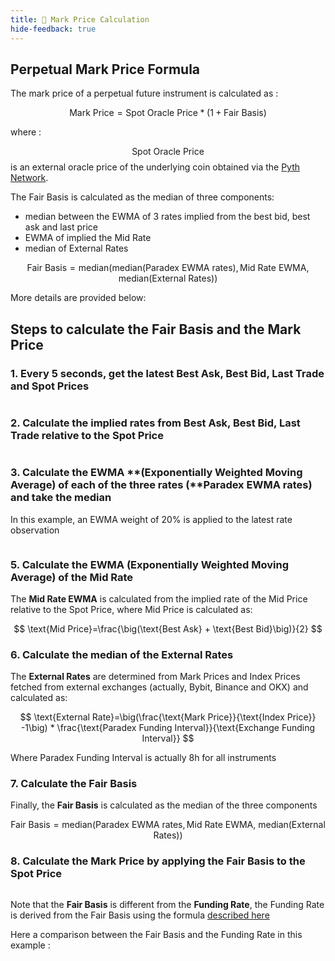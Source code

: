 ```yaml
---
title: 💱 Mark Price Calculation
hide-feedback: true
---
```

## **Perpetual Mark Price Formula**

The mark price of a perpetual future instrument is calculated as :

$$
\text{Mark Price}=\text{Spot Oracle Price}*(1+\text{Fair Basis})
$$

where :

$$\text{Spot Oracle Price}$$ is an external oracle price of the underlying coin obtained via the [Pyth Network](https://pyth.network/price-feeds).

The Fair Basis is calculated as the median of three components:

* median between the EWMA of 3 rates implied from the best bid, best ask and last price
* EWMA of implied the Mid Rate
* median of External Rates

$$
\text{Fair Basis}=\text{median}\big(\text{median(Paradex EWMA rates)}, \text{Mid Rate EWMA, median(External Rates)})
$$

More details are provided below:

## **Steps to calculate the Fair Basis and the Mark Price**

### 1. Every 5 seconds, get the latest Best Ask, Best Bid, Last Trade and Spot Prices

<Frame caption="Example with SOL-USD-PERP best bid, best ask, last trade price and spot price">
<img src="../../assets/Screenshot 2024-07-04 at 11.24.42.png" alt=""/>
</Frame>

### 2. Calculate the implied rates from Best Ask, Best Bid, Last Trade relative to the Spot Price

<Frame caption="Rates implied from SOL-USD-PERP best bid, best ask and last trade price relative to the spot price">
<img src="../../assets/Screenshot 2024-07-04 at 11.24.53.png" alt=""/>
</Frame>

### 3. Calculate the EWMA **(Exponentially Weighted Moving Average) of each of the three rates (**Paradex EWMA rates) **and take the median**

In this example, an EWMA weight of 20% is applied to the latest rate observation

<Frame caption="EWMA of SOL-USD-PERP rates implied from best bid, best ask and last trade price relative to the spot price">
<img src="../../assets/Screenshot 2024-07-04 at 11.25.00.png" alt=""/>
</Frame>

### 5. Calculate the EWMA **(Exponentially Weighted Moving Average) of the Mid Rate**

The **Mid Rate EWMA** is calculated from the implied rate of the Mid Price relative to the Spot Price, where Mid Price is calculated as:

$$
\text{Mid Price}=\frac{\big(\text{Best Ask} + \text{Best Bid}\big)}{2}
$$

### 6. Calculate the median of the External Rates

The **External Rates** are determined from Mark Prices and Index Prices fetched from external exchanges (actually, Bybit, Binance and OKX) and calculated as:

$$
\text{External Rate}=\big(\frac{\text{Mark Price}}{\text{Index Price}} -1\big) * \frac{\text{Paradex Funding Interval}}{\text{Exchange Funding Interval}}
$$

Where Paradex Funding Interval is actually 8h for all instruments

### 7. Calculate the Fair Basis

Finally, the **Fair Basis** is calculated as the median of the three components

$$
\text{Fair Basis}=\text{median}\big(\text{Paradex EWMA rates}, \text{Mid Rate EWMA, median(External Rates)})
$$

### 8. Calculate the Mark Price by applying the Fair Basis to the Spot Price

<Frame caption="SOL-USD-PERP mark price compared to the underlying spot price">
<img src="../../assets/Screenshot 2024-07-04 at 11.27.53.png" alt=""/>
</Frame>

Note that the **Fair Basis** is different from the **Funding Rate**, the Funding Rate is derived from the Fair Basis using the formula [described here](funding-mechanism#funding-rate)

Here a comparison between the Fair Basis and the Funding Rate in this example :

<Frame caption="SOL-USD-PERP fair basis and funding rate">
<img src="../../assets/Screenshot 2024-07-04 at 11.36.04.png" alt=""/>
</Frame>
